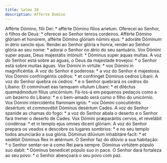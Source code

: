 ```yaml
---
title: Salmo 28
description: Afferte Domino
---
```


<div class="grid grid-cols-2 gap-5">
  <span class="text-justify">
    Afférte Dómino, fílii Dei: * afférte Dómino fílios aríetum.
  </span>
  <span class="text-justify">
    Oferecei ao Senhor, ó filhos de Deus: * oferecei ao Senhor tenros cordeiros.
  </span>
  <span class="text-justify">
    Afférte Dómino glóriam et honórem, afférte Dómino glóriam nómini ejus: *
    adoráte Dóminum in átrio sancto ejus.
  </span>
  <span class="text-justify">
    Rendei ao Senhor glória e honra, rendei ao Senhor glória ao seu nome: *
    adorai o Senhor no átrio do seu santuário.
  </span>
  <span class="text-justify">
    Vox Dómini super aquas, Deus majestátis intónuit: * Dóminus super aquas
    multas.
  </span>
  <span class="text-justify">
    A voz do Senhor está sobre as águas, o Deus da majestade trovejou: * o
    Senhor está sobre muitas águas.
  </span>
  <span class="text-justify">
    Vox Dómini in virtúte: * vox Dómini in magnificéntia.
  </span>
  <span class="text-justify">
    A voz do Senhor é poderosa: * a voz do Senhor é majestosa.
  </span>
  <span class="text-justify">
    Vox Dómini confringéntis cedros: * et confrínget Dóminus cedros Líbani:
  </span>
  <span class="text-justify">
    A voz do Senhor quebra os cedros: * e o Senhor quebrará os cedros do Líbano:
  </span>
  <span class="text-justify">
    Et commínuet eas tamquam vítulum Líbani: * et diléctus quemádmodum fílius
    unicórnium.
  </span>
  <span class="text-justify">
    Fá-los-á em pequenos pedaços como a um bezerro do Líbano: * e o bem-amado
    será como o filho do unicórnio.
  </span>
  <span class="text-justify">
    Vox Dómini intercidéntis flammam ignis: * vox Dómini concutiéntis desértum:
    et commovébit Dóminus desértum Cades.
  </span>
  <span class="text-justify">
    A voz do Senhor spanide as chamas do fogo: * a voz do Senhor abala o deserto
    e o Senhor fará tremer o deserto de Cades.
  </span>
  <span class="text-justify">
    Vox Dómini præparántis cervos, et revelábit condénsa: * et in templo ejus
    omnes dicent glóriam.
  </span>
  <span class="text-justify">
    A voz do Senhor prepara os veados e descobre os lugares sombrios: * e no seu
    templo todos anunciarão a sua glória.
  </span>
  <span class="text-justify">
    Dóminus dilúvium inhabitáre facit: * et sedébit Dóminus Rex in ætérnum.
  </span>
  <span class="text-justify">
    O Senhor faz do dilúvio a sua habitação: * o Senhor sentar-se-á como Rei
    para sempre.
  </span>
  <span class="text-justify">
    Dóminus virtútem pópulo suo dabit: * Dóminus benedícet pópulo suo in pace.
  </span>
  <span class="text-justify">
    O Senhor dará fortaleza ao seu povo: * o Senhor abençoará o seu povo com
    paz.
  </span>
</div>
